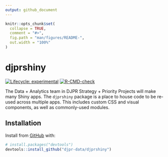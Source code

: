 ```yaml
---
output: github_document
---
```


<!-- README.md is generated from README.Rmd. Please edit that file -->

```r
knitr::opts_chunk$set(
  collapse = TRUE,
  comment = "#>",
  fig.path = "man/figures/README-",
  out.width = "100%"
)
```

# djprshiny

<!-- badges: start -->
[![Lifecycle: experimental](https://img.shields.io/badge/lifecycle-experimental-orange.svg)](https://lifecycle.r-lib.org/articles/stages.html#experimental)
[![R-CMD-check](https://github.com/djpr-data/djprshiny/workflows/R-CMD-check/badge.svg)](https://github.com/djpr-data/djprshiny/actions)
<!-- badges: end -->

The Data + Analytics team in DJPR Strategy + Priority Projects will make many Shiny apps. The `djprshiny` package is a place to house code to be re-used across multiple apps. This includes custom CSS and visual components, as well as commonly-used modules.

## Installation

Install from [GitHub](https://github.com/) with:

``` r
# install.packages("devtools")
devtools::install_github("djpr-data/djprshiny")
```
